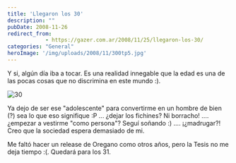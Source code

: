 ```yaml
---
title: 'Llegaron los 30'
description: ""
pubDate: 2008-11-26
redirect_from: 
            - https://gazer.com.ar/2008/11/25/llegaron-los-30/
categories: "General"
heroImage: '/img/uploads/2008/11/300tp5.jpg'
---
```

Y si, algún día iba a tocar. Es una realidad innegable que la edad es una de las pocas cosas que no discrimina en este mundo :).

![](/img/uploads/2008/11/300tp5.jpg "30")

Ya dejo de ser ese "adolescente" para convertirme en un hombre de bien (?) sea lo que eso signifique :P ... ¿dejar los fichines? Ni borracho! .... ¿empezar a vestirme "como persona"? Seguí soñando :) .... ¡¿madrugar?! Creo que la sociedad espera demasiado de mi.

Me faltó hacer un release de Oregano como otros años, pero la Tesis no me deja tiempo :(. Quedará para los 31.
